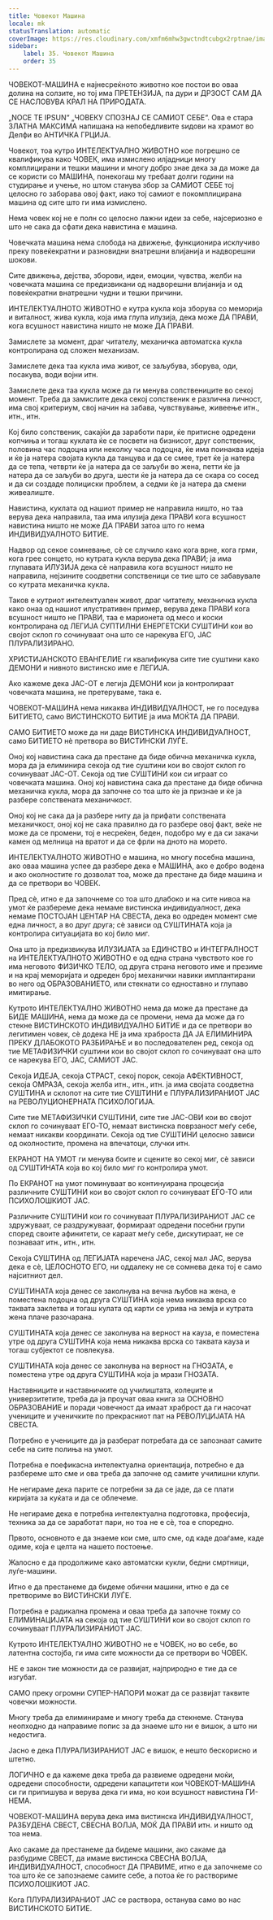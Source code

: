 ```yaml
---
title: Човекот Машина
locale: mk
statusTranslation: automatic
coverImage: https://res.cloudinary.com/xmfm6mhw3gwctndtcubgx2rptnae/image/upload/v1740337243/small_cover_educacion_fundamental_a051170f1c.webp
sidebar:
    label: 35. Човекот Машина
    order: 35
---
```

ЧОВЕКОТ-МАШИНА е најнесреќното животно кое постои во оваа долина на солзите, но тој има ПРЕТЕНЗИЈА, па дури и ДРЗОСТ САМ ДА СЕ НАСЛОВУВА КРАЛ НА ПРИРОДАТА.

„NOCE TE IPSUN“ „ЧОВЕКУ СПОЗНАЈ СЕ САМИОТ СЕБЕ“. Ова е стара ЗЛАТНА МАКСИМА напишана на непобедливите ѕидови на храмот во Делфи во АНТИЧКА ГРЦИЈА.

Човекот, тоа кутро ИНТЕЛЕКТУАЛНО ЖИВОТНО кое погрешно се квалификува како ЧОВЕК, има измислено илјадници многу комплицирани и тешки машини и многу добро знае дека за да може да се користи со МАШИНА, понекогаш му требаат долги години на студирање и учење, но штом станува збор за САМИОТ СЕБЕ тој целосно го заборава овој факт, иако тој самиот е покомплицирана машина од сите што ги има измислено.

Нема човек кој не е полн со целосно лажни идеи за себе, најсериозно е што не сака да сфати дека навистина е машина.

Човечката машина нема слобода на движење, функционира исклучиво преку повеќекратни и разновидни внатрешни влијанија и надворешни шокови.

Сите движења, дејства, зборови, идеи, емоции, чувства, желби на човечката машина се предизвикани од надворешни влијанија и од повеќекратни внатрешни чудни и тешки причини.

ИНТЕЛЕКТУАЛНОТО ЖИВОТНО е кутра кукла која зборува со меморија и виталност, жива кукла, која има глупа илузија, дека може ДА ПРАВИ, кога всушност навистина ништо не може ДА ПРАВИ.

Замислете за момент, драг читателу, механичка автоматска кукла контролирана од сложен механизам.

Замислете дека таа кукла има живот, се заљубува, зборува, оди, посакува, води војни итн.

Замислете дека таа кукла може да ги менува сопствениците во секој момент. Треба да замислите дека секој сопственик е различна личност, има свој критериум, свој начин на забава, чувствување, живеење итн., итн., итн.

Кој било сопственик, сакајќи да заработи пари, ќе притисне одредени копчиња и тогаш куклата ќе се посвети на бизнисот, друг сопственик, половина час подоцна или неколку часа подоцна, ќе има поинаква идеја и ќе ја натера својата кукла да танцува и да се смее, трет ќе ја натера да се тепа, четврти ќе ја натера да се заљуби во жена, петти ќе ја натера да се заљуби во друга, шести ќе ја натера да се скара со сосед и да си создаде полициски проблем, а седми ќе ја натера да смени живеалиште.

Навистина, куклата од нашиот пример не направила ништо, но таа верува дека направила, таа има илузија дека ПРАВИ кога всушност навистина ништо не може ДА ПРАВИ затоа што го нема ИНДИВИДУАЛНОТО БИТИЕ.

Надвор од секое сомневање, сѐ се случило како кога врне, кога грми, кога грее сонцето, но кутрата кукла верува дека ПРАВИ; ја има глупавата ИЛУЗИЈА дека сѐ направила кога всушност ништо не направила, нејзините соодветни сопственици се тие што се забавувале со кутрата механичка кукла.

Таков е кутриот интелектуален живот, драг читателу, механичка кукла како онаа од нашиот илустративен пример, верува дека ПРАВИ кога всушност ништо не ПРАВИ, таа е марионета од месо и коски контролирана од ЛЕГИЈА СУПТИЛНИ ЕНЕРГЕТСКИ СУШТИНИ кои во својот склоп го сочинуваат она што се нарекува ЕГО, ЈАС ПЛУРАЛИЗИРАНО.

ХРИСТИЈАНСКОТО ЕВАНГЕЛИЕ ги квалификува сите тие суштини како ДЕМОНИ и нивното вистинско име е ЛЕГИЈА.

Ако кажеме дека ЈАС-ОТ е легија ДЕМОНИ кои ја контролираат човечката машина, не претеруваме, така е.

ЧОВЕКОТ-МАШИНА нема никаква ИНДИВИДУАЛНОСТ, не го поседува БИТИЕТО, само ВИСТИНСКОТО БИТИЕ ја има МОЌТА ДА ПРАВИ.

САМО БИТИЕТО може да ни даде ВИСТИНСКА ИНДИВИДУАЛНОСТ, само БИТИЕТО нѐ претвора во ВИСТИНСКИ ЛУЃЕ.

Оној кој навистина сака да престане да биде обична механичка кукла, мора да ја елиминира секоја од тие суштини кои во својот склоп го сочинуваат ЈАС-ОТ. Секоја од тие СУШТИНИ кои си играат со човечката машина. Оној кој навистина сака да престане да биде обична механичка кукла, мора да започне со тоа што ќе ја признае и ќе ја разбере сопствената механичкост.

Оној кој не сака да ја разбере ниту да ја прифати сопствената механичкост, оној кој не сака правилно да го разбере овој факт, веќе не може да се промени, тој е несреќен, беден, подобро му е да си закачи камен од мелница на вратот и да се фрли на дното на морето.

ИНТЕЛЕКТУАЛНОТО ЖИВОТНО е машина, но многу посебна машина, ако оваа машина успее да разбере дека е МАШИНА, ако е добро водена и ако околностите го дозволат тоа, може да престане да биде машина и да се претвори во ЧОВЕК.

Пред сѐ, итно е да започнеме со тоа што длабоко и на сите нивоа на умот ќе разбереме дека немаме вистинска индивидуалност, дека немаме ПОСТОЈАН ЦЕНТАР НА СВЕСТА, дека во одреден момент сме една личност, а во друг друга; сѐ зависи од СУШТИНАТА која ја контролира ситуацијата во кој било миг.

Она што ја предизвикува ИЛУЗИЈАТА за ЕДИНСТВО и ИНТЕГРАЛНОСТ на ИНТЕЛЕКТУАЛНОТО ЖИВОТНО е од една страна чувството кое го има неговото ФИЗИЧКО ТЕЛО, од друга страна неговото име и презиме и на крај меморијата и одреден број механички навики имплантирани во него од ОБРАЗОВАНИЕТО, или стекнати со едноставно и глупаво имитирање.

Кутрото ИНТЕЛЕКТУАЛНО ЖИВОТНО нема да може да престане да БИДЕ МАШИНА, нема да може да се промени, нема да може да го стекне ВИСТИНСКОТО ИНДИВИДУАЛНО БИТИЕ и да се претвори во легитимен човек, сѐ додека НЕ ја има храброста ДА ЈА ЕЛИМИНИРА ПРЕКУ ДЛАБОКОТО РАЗБИРАЊЕ и во последователен ред, секоја од тие МЕТАФИЗИЧКИ суштини кои во својот склоп го сочинуваат она што се нарекува ЕГО, ЈАС, САМИОТ ЈАС.

Секоја ИДЕЈА, секоја СТРАСТ, секој порок, секоја АФЕКТИВНОСТ, секоја ОМРАЗА, секоја желба итн., итн., итн. ја има својата соодветна СУШТИНА и склопот на сите тие СУШТИНИ е ПЛУРАЛИЗИРАНИОТ ЈАС на РЕВОЛУЦИОНЕРНАТА ПСИХОЛОГИЈА.

Сите тие МЕТАФИЗИЧКИ СУШТИНИ, сите тие ЈАС-ОВИ кои во својот склоп го сочинуваат ЕГО-ТО, немаат вистинска поврзаност меѓу себе, немаат никакви координати. Секоја од тие СУШТИНИ целосно зависи од околностите, промена на впечатоци, случки итн.

ЕКРАНОТ НА УМОТ ги менува боите и сцените во секој миг, сѐ зависи од СУШТИНАТА која во кој било миг го контролира умот.

По ЕКРАНОТ на умот поминуваат во континуирана процесија различните СУШТИНИ кои во својот склоп го сочинуваат ЕГО-ТО или ПСИХОЛОШКИОТ ЈАС.

Различните СУШТИНИ кои го сочинуваат ПЛУРАЛИЗИРАНИОТ ЈАС се здружуваат, се раздружуваат, формираат одредени посебни групи според своите афинитети, се караат меѓу себе, дискутираат, не се познаваат итн., итн., итн.

Секоја СУШТИНА од ЛЕГИЈАТА наречена ЈАС, секој мал ЈАС, верува дека е сѐ, ЦЕЛОСНОТО ЕГО, ни оддалеку не се сомнева дека тој е само најситниот дел.

СУШТИНАТА која денес се заколнува на вечна љубов на жена, е поместена подоцна од друга СУШТИНА која нема никаква врска со таквата заклетва и тогаш кулата од карти се урива на земја и кутрата жена плаче разочарана.

СУШТИНАТА која денес се заколнува на верност на кауза, е поместена утре од друга СУШТИНА која нема никаква врска со таквата кауза и тогаш субјектот се повлекува.

СУШТИНАТА која денес се заколнува на верност на ГНОЗАТА, е поместена утре од друга СУШТИНА која ја мрази ГНОЗАТА.

Наставниците и наставничките од училиштата, колеџите и универзитетите, треба да ја проучат оваа книга за ОСНОВНО ОБРАЗОВАНИЕ и поради човечност да имаат храброст да ги насочат учениците и ученичките по прекрасниот пат на РЕВОЛУЦИЈАТА НА СВЕСТА.

Потребно е учениците да ја разберат потребата да се запознаат самите себе на сите полиња на умот.

Потребна е поефикасна интелектуална ориентација, потребно е да разбереме што сме и ова треба да започне од самите училишни клупи.

Не негираме дека парите се потребни за да се јаде, да се плати киријата за куќата и да се облечеме.

Не негираме дека е потребна интелектуална подготовка, професија, техника за да се заработат пари, но тоа не е сѐ, тоа е споредно.

Првото, основното е да знаеме кои сме, што сме, од каде доаѓаме, каде одиме, која е целта на нашето постоење.

Жалосно е да продолжиме како автоматски кукли, бедни смртници, луѓе-машини.

Итно е да престанеме да бидеме обични машини, итно е да се претвориме во ВИСТИНСКИ ЛУЃЕ.

Потребна е радикална промена и оваа треба да започне токму со ЕЛИМИНАЦИЈАТА на секоја од тие СУШТИНИ кои во својот склоп го сочинуваат ПЛУРАЛИЗИРАНИОТ ЈАС.

Кутрото ИНТЕЛЕКТУАЛНО ЖИВОТНО не е ЧОВЕК, но во себе, во латентна состојба, ги има сите можности да се претвори во ЧОВЕК.

НЕ е закон тие можности да се развијат, најприродно е тие да се изгубат.

САМО преку огромни СУПЕР-НАПОРИ можат да се развијат таквите човечки можности.

Многу треба да елиминираме и многу треба да стекнеме. Станува неопходно да направиме попис за да знаеме што ни е вишок, а што ни недостига.

Јасно е дека ПЛУРАЛИЗИРАНИОТ ЈАС е вишок, е нешто бескорисно и штетно.

ЛОГИЧНО е да кажеме дека треба да развиеме одредени моќи, одредени способности, одредени капацитети кои ЧОВЕКОТ-МАШИНА си ги припишува и верува дека ги има, но кои всушност навистина ГИ-НЕМА.

ЧОВЕКОТ-МАШИНА верува дека има вистинска ИНДИВИДУАЛНОСТ, РАЗБУДЕНА СВЕСТ, СВЕСНА ВОЛЈА, МОЌ ДА ПРАВИ итн. и ништо од тоа нема.

Ако сакаме да престанеме да бидеме машини, ако сакаме да разбудиме СВЕСТ, да имаме вистинска СВЕСНА ВОЛЈА, ИНДИВИДУАЛНОСТ, способност ДА ПРАВИМЕ, итно е да започнеме со тоа што ќе се запознаеме самите себе, а потоа ќе го раствориме ПСИХОЛОШКИОТ ЈАС.

Кога ПЛУРАЛИЗИРАНИОТ ЈАС се раствора, останува само во нас ВИСТИНСКОТО БИТИЕ.

